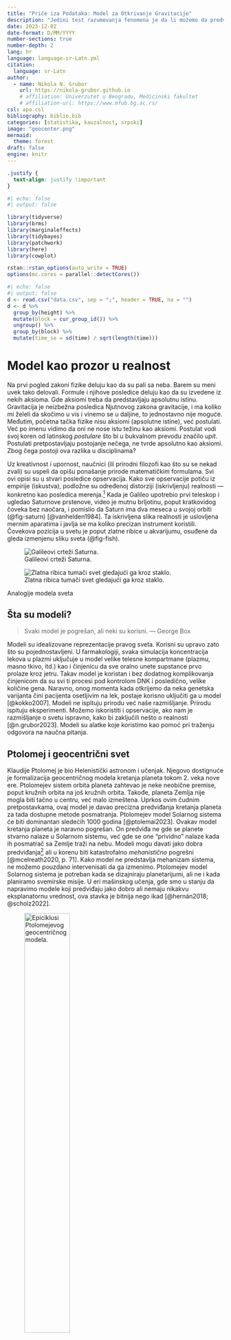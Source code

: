 ```yaml
---
title: "Priče iza Podataka: Model za Otkrivanje Gravitacije"
description: "Jedini test razumevanja fenomena je da li možemo da predvidimo ishod naše intervencije. Ptolomejevim geocentričnim modelom Solarnog sistema nikad ne bismo mogli da sletimo na mesec, ali Keplerovim modelom --- da. Možemo li osnovnoškolskim znanjem da smislimo eksperiment i modelom otkrijemo lokalno gravitaciono ubrzanje u Beogradu?"
date: 2023-12-02
date-format: D/MM/YYYY
number-sections: true
number-depth: 2
lang: hr
language: language-sr-Latn.yml
citation:
  language: sr-Latn
author:
  - name: Nikola N. Grubor
    url: https://nikola-grubor.github.io
    # affiliation: Univerzutet u Beogradu, Medicinski fakultet
    # affiliation-url: https://www.mfub.bg.ac.rs/
csl: apa.csl
bibliography: biblio.bib
categories: [statistika, kauzalnost, srpski]
image: "geocenter.png"
mermaid: 
  theme: forest
draft: false
engine: knitr
---
```


```css
.justify {
  text-align: justify !important
}
```

```r
#| echo: false
#| output: false

library(tidyverse)
library(brms)
library(marginaleffects)
library(tidybayes)
library(patchwork)
library(here)
library(cowplot)

rstan::rstan_options(auto_write = TRUE)
options(mc.cores = parallel::detectCores())
```

```r
#| echo: false
#| output: false
d <- read.csv("data.csv", sep = ";", header = TRUE, na = "")
d <- d %>%
  group_by(height) %>% 
  mutate(block = cur_group_id()) %>% 
  ungroup() %>% 
  group_by(block) %>% 
  mutate(time_se = sd(time) / sqrt(length(time)))

```

# Model kao prozor u realnost {.justify}

Na prvi pogled zakoni fizike deluju kao da su pali sa neba. Barem su meni uvek tako delovali. Formule i njihove posledice deluju kao da su izvedene iz nekih aksioma. Gde aksiomi treba da predstavljaju apsolutnu istinu. Gravitacija je neizbežna posledica Njutnovog zakona gravitacije, i ma koliko mi želeli da skočimo u vis i vinemo se u daljine, to jednostavno nije moguće. Međutim, početna tačka fizike nisu aksiomi (apsolutne istine), već postulati. Već po imenu vidimo da oni ne nose istu težinu kao aksiomi. Postulat vodi svoj koren od latinskog *postulare* što bi u bukvalnom prevodu značilo *upit*. Postulati pretpostavljaju postojanje nečega, ne tvrde apsolutno kao aksiomi. Zbog čega postoji ova razlika u disciplinama?

Uz kreativnost i upornost, naučnici (ili prirodni filozofi kao što su se nekad zvali) su uspeli da opišu ponašanje prirode matematičkim formulama. Svi ovi opisi su u stvari posledice opservacija. Kako sve opservacije potiču iz empirije (iskustva), podložne su određenoj distorziji (iskrivljenju) realnosti --- konkretno kao posledica merenja.[^1] Kada je Galileo upotrebio prvi teleskop i ugledao Saturnove prstenove, video je mutnu brljotinu, poput kratkovidog čoveka bez naočara, i pomislio da Saturn ima dva meseca u svojoj orbiti (@fig-saturn) [@vanhelden1984]. Ta iskrivljena slika realnosti je uslovljena mernim aparatima i javlja se ma koliko precizan instrument koristili. Čovekova pozicija u svetu je poput zlatne ribice u akvarijumu, osuđene da gleda izmenjenu sliku sveta (@fig-fish).

[^1]: Možda deluje da kao da tvrdim da su opservacije nekako inferiorni oblik saznanja. Naprotiv, eksperimenti i opservacije su preko potrebni ljudskom saznanju. Čovekov mozak ume veoma lako da se prevari --- da umisli veze tamo gde one ne postoje. Eksperimenti nam omogućavaju da proverimo naše teorije. I često, ako se rezultati ne poklapaju, možemo da unapredimo naše ideje.

::: {#fig-models}
![Galileovi crteži Saturna.](saturn.jpeg){#fig-saturn}

![Zlatna ribica tumači svet gledajući ga kroz staklo.](fish.jpg){#fig-fish}

Analogije modela sveta
:::

## Šta su modeli?

> Svaki model je pogrešan, ali neki su korisni. --- George Box

Modeli su idealizovane reprezentacije pravog sveta. Korisni su upravo zato što su pojednostavljeni. U farmakologiji, svaka simulacija koncentracija lekova u plazmi uključuje u model velike telesne kompartmane (plazmu, masno tkivo, itd.) kao i činjenicu da sve oralno unete supstance prvo prolaze kroz jetru. Takav model je koristan i bez dodatnog komplikovanja činjenicom da su svi ti procesi pod kontrolom DNK i posledično, velike količine gena. Naravno, onog momenta kada otkrijemo da neka genetska varijanta čini pacijenta osetljivim na lek, postaje korisno uključiti ga u model [@kokko2007]. Modeli ne ispituju prirodu već naše razmišljanje. Prirodu ispituju eksperimenti. Možemo iskoristiti i opservacije, ako nam je razmišljanje o svetu ispravno, kako bi zaključili nešto o realnosti [@n.grubor2023]. Modeli su alatke koje koristimo kao pomoć pri traženju odgovora na naučna pitanja.

## Ptolomej i geocentrični svet

Klaudije Ptolomej je bio Helenistički astronom i učenjak. Njegovo dostignuće je formalizacija geocentričnog modela kretanja planeta tokom 2. veka nove ere. Ptolomejev sistem orbita planeta zahtevao je neke neobične premise, poput kružnih orbita na još kružnih orbita. Takođe, planeta Zemlja nije mogla biti tačno u centru, već malo izmeštena. Uprkos ovim čudnim pretpostavkama, ovaj model je davao precizna predviđanja kretanja planeta za tada dostupne metode posmatranja. Ptolomejev model Solarnog sistema će biti dominantan sledećih 1000 godina [@ptolemai2023]. Ovakav model kretanja planeta je naravno pogrešan. On predviđa ne gde se planete stvarno nalaze u Solarnom sistemu, već gde se one "prividno" nalaze kada ih posmatrač sa Zemlje traži na nebu. Modeli mogu davati jako dobra predviđanja[^2] ali u korenu biti katastrofalno *mehanistično* pogrešni [@mcelreath2020, p. 71]. Kako model ne predstavlja mehanizam sistema, ne možemo pouzdano intervenisati da ga izmenimo. Ptolomejev model Solarnog sistema je potreban kada se dizajniraju planetarijumi, ali ne i kada planiramo svemirske misije. U eri mašinskog učenja, gde smo u stanju da napravimo modele koji predviđaju jako dobro ali nemaju nikakvu eksplanatornu vrednost, ova stavka je bitnija nego ikad [@hernán2018; @scholz2022].

[^2]: U industriji je često predikcija cilj sam po sebi (npr. koji tip osobe će kliknuti na reklamu koja mu je servirana). Međutim, istraživači bi trebalo da teže nekom razumevanju sveta. Kada imamo kauzalni model, onda možemo da planiramo intervencije, tj. šta će se desiti ako utičemo na sistem. Oba cilja su korisna, sve zavisi od konteksta.

![Epiciklusi Ptolomejevog geocentričnog modela.](geocenter.png){width="50%"}

# Primer: Gravitaciono ubrzanje u Beogradu {.justify}

### Lokalno gravitaciono ubrzanje

Stvari koje imaju masu utiču na okolinu preko gravitacionog polja. Što je veća masa to je jača sila privlačenja koja deluje između dva tela. Kako naša planeta nije savršena sfera, privlačna sila neće svuda na Zemlji biti ista. Odradićemo mali eksperiment da pokušamo da je odredimo.[^3]^,^[^4]

[^3]: Sumnjam da ćemo imati dovoljno podataka da precizno odredimo lokalnu gravitacionu kanstantu, ali barem možemo da otkrijemo koliko precizni možemo da budemo.

[^4]: Inspiracija za ovaj eksperiment dolazi iz veoma kvalitetnog članka o principijelnom modeliranju od @betancourt2019.

### Ideja eksperimenta

Sve što je potrebno je:

-   neka stvar koju ćemo puštati da padne više puta
-   štoperica
-   metar

Našao sam najobičniju tenisku lopticu, mada može bilo šta izdržljivo da posluži. Zatim sam izmerio četiri različite visine u stanu i puštao loptu da pada sa različitih visina dok mi nije dosadilo, mereći vreme do udara o pod štopericom. Više podataka je uvek bolje --- napravio sam 51 opservaciju.

### Proces koji generiše podatke

Interesantno je da se u ovom procesu padanja tela na pod krije informacija o tome koliko jako deluje gravitacija na našoj planeti. Bilo koji proces koji stvara podatke nazivamo "procesom koji generiše podatke" (engl. *data generating process*). Informacija o gravitacionom ubrzanju je skrivena u nekom odnosu vremena i visine. Jedini način da smisleno povežemo ove dve vrednosti je ako prvo imamo razumnu teoriju. To nas vraća u osnovnu školu.

## Odakle dolazi formula gravitacije

U osnovnoj školi smo naučili da telo u da se visina tela u slobodnom padu može izraziti sa (detaljnije izvedeno u [Dodatak 1](#sec-dodatak1)):

$$
h = \frac{1}{2}gt^2
$$ Kako bismo otkrili kakvo je gravitaciono ubrzanje možemo odraditi eksperiment. Bacanje obične loptice sa poznate visine $h$ i merenje vremena pada $t$ nas ostavlja sa jednom nepoznatom: $g$. Ako pravimo model procesa opšte forme $y = f(x)$, odnos možemo izraziti formulom:

$$
t_i = \sqrt\frac{2h_k}{g}, \; \text{za i-to bacanje loptice, i k-tu visinu.}
$$

Sada možemo prikupiti podatke.

## Otkrivanje gravitacionog ubrzanja

U nadi da će se u mojim podacima pronaći informacija o gravitacionom ubrzanju, napravio sam 51 opservaciju vremena potrebnog za slobodan pad sa 4 različite visine. Rezultujući podaci su dati u @tbl-data. Nelinearan odnos je grafički prikazan na [@fig-datagraph]

```r
#| label: tbl-data
#| tbl-cap: "Prikazano je prvih 5 redova podataka iz eksperimenta."
#| echo: false

d %>% ungroup() %>%  select(-c(block, time_se)) %>% 
  rename("vreme_s" = "time", "visina_m" = "height") %>%
  head(5) %>% 
  knitr::kable()
```

```r
#| label: fig-datagraph
#| fig-cap: "Grafički prikaz podataka iz eksperimenta slobodnog pada loptice."
#| echo: false
#| warning: false


d %>% ggplot(aes(x = height, y = time, 
                 ymin = time - time_se, 
                 ymax = time + time_se)) +
  geom_point(shape = 20, alpha = 2/3) +
  geom_smooth(se = T, color = "lightblue", fill = "grey80", method = NULL) +
  labs(
    x = "visina (m)",
    y = "vreme (s)"
  ) +
  theme_cowplot()
```

Merenja nisu najkvalitetnija. Plato koji se javlja za najviše visine je verovatno artefakt neke vrste (greške u merenju usled uticaja refleksa, otpora vazduha, tehnike ispuštanja loptice, itd.). Nastavićemo primer sa ovim podacima, možda se iznenadimo rezultatom.

## Bajesov model gravitacionog ubrzanja

Neću ovde ulaziti u razlike između fekventističkih i Bajesovskih modela. Sve što nam je potrebno da bi nastavili dalje je da definišemo apriornu raspodelu gravitacionog ubrzanja $g$ za Beograd. Bajesov pristup ocenjivanja parametara zahteva od nas da jasno kažemo kakve vrednosti su moguće za $g$.

<!-- $$ -->

<!-- t_i = \sqrt\frac{2h_k}{g} -->

<!-- $$ $$ -->

<!-- g \sim Normal(10, 3) -->

<!-- $$ $$ -->

<!-- \sigma \sim Exponential(1) -->

<!-- $$  -->

<!-- $$ -->

<!-- \gamma \sim Exponential(1) -->

<!-- $$ -->

## Apriorna raspodela gravitacionog ubrzanja

Biranje apriorne raspodele je naučno-istraživačko pitanje i zavisi od ekspertize, tj. poznavanja domena koji se ispituje.[^5] U ovom slučaju, naše pretpostavke o brzini kojom stvari padaju dolaze iz iskustva --- gledali smo mnogo stvari kako padaju. Deluje mi da stvari neće ubrzavati više od 20 m/s (72 km/h) svake sekunde, a znam da verovatno gravitaciono ubrzanje nije blizu 0. Sasvim sigurno je da negativni brojevi nisu mogući. Zbog toga biram normalnu distribuciju centriranu na 10. Apriorna raspodela mogućih vrednosti za $g$ je prikazana na [@fig-prior].

[^5]: Apriorna raspodela i njena uloga u medicinskom zaključivanju su detaljnije opisani u @n.grubor2023a.

```r
#| label: fig-prior
#| fig-cap: "Apriorna raspodela očekivanih vrednosti gravitacionog ubrzanja."
#| echo: false

ggplot() +
  xlim(0, 20) +
  geom_function(fun = dnorm, args = list(mean = 10, sd = 3)) +
  theme_cowplot() +
  labs(title = "Apriorna raspodela g",
       x = expression(g~(m/s^2)),
       y = "gustina")
```

```r
#| echo: false
#| output: false

get_prior(
  formula = bf( time ~ sqrt(2 * height / g), g ~ (1 | height), nl = TRUE),
  data = d
)

# basic g-model
m1 <- brm(
  formula = bf(time ~ sqrt(2 * height / g), g ~ 1, nl = TRUE),
  family = gaussian(),
  data = d,
  prior = c(prior(normal(10, 3), nlpar = "g", lb = 0),
            prior(exponential(1), class = "sigma")),
  warmup = 1000,
  iter = 2000,
  file = here("posts/sr/gravitacija/fits", "m1")
)

m1.1 <- brm(
  formula = bf(time ~ sqrt(2 * height / g), g ~ (1 | height), nl = TRUE),
  family = gaussian(),
  data = d,
  prior = c(prior(normal(10, 3), nlpar = "g", lb = 0),
            prior(exponential(1), class = "sigma")),
  warmup = 1000,
  iter = 2000,
  file = here("posts/sr/gravitacija/fits", "m1.1")
)

m1.2 <- brm(
  formula = bf(time | mi(time_se) ~ sqrt(2 * height / g), g ~ (1 | height), nl = TRUE),
  family = gaussian(),
  data = d,
  prior = c(prior(normal(10, 3), nlpar = "g", lb = 0),
            prior(exponential(1), class = "sigma")),
  warmup = 1000,
  iter = 2000,
  file = here("posts/sr/gravitacija/fits", "m1.2")
)

# model with initial shakiness v0
m2 <- brm(
  formula = bf(time ~ v0 + sqrt((2 * height * g) + v0^2) / g, 
               g ~ 1,
               v0 ~ 1,
               nl = TRUE),
  family = gaussian(),
  data = d,
  prior = c(prior(normal(10, 2), nlpar = "g", lb = 0),
            prior(normal(0, 0.5), nlpar = "v0", lb = 0),
            prior(exponential(1), class = "sigma")),
  warmup = 1000,
  iter = 4000,
  save_pars = save_pars(latent = TRUE),
  control = list(adapt_delta = 0.99),
  file = here("posts/sr/gravitacija/fits", "m2")
)

# hierarchical variation
m2.1 <- brm(
  formula = bf(time ~ v0 + sqrt((2 * height * g) + v0^2) / g, 
               g ~ (1 | height),
               v0 ~ 1,
               nl = TRUE),
  family = gaussian(),
  data = d,
  prior = c(prior(normal(10, 2), nlpar = "g", lb = 0),
            prior(normal(0, 0.5), nlpar = "v0", lb = 0),
            prior(exponential(1), class = "sigma")),
  warmup = 1000,
  iter = 4000,
  save_pars = save_pars(latent = TRUE),
  control = list(adapt_delta = 0.99),
  file = here("posts/sr/gravitacija/fits", "m2.1")
)
```

## Rezultati

Iskreno, nisam očekivao da ćemo sa samo 51 opservacijom (i to poprilično traljavim) moći ovako precizno da odredimo gravitaciono ubrzanje. Procena parametra $g$ je data u [@tbl-fixedef] pod nazivom `g_Intercept`. Možemo uporediti naš rezultat ($\hat g = 9.808 \; m/s^2$) sa procenom Formule za Internacionalnu Procenu Gravitacije [@theoreti2023] koja nam daje vrednost lokalnog gravitacionog ubrzanja u Beogradu od $g = 9.806 \; m/s^2$. Iznenađujuće, rezultat uopšte nije mnogo drugačiji od ovog!

```r
#| echo: false
#| label: tbl-fixedef
#| tbl-cap: "Rezultat modela. `Estimate` je najbolja procena parametra. `Q2.5` i `Q97.5` su kvantili."


fixef(m1.1) %>% knitr::kable()
```

Posteriorna distribucija je prikazana grafički na [@fig-update]. Parametar je dosta nesiguran (širina aposteriorne distribucije) ali je većina verovatnoće koncentrisana oko najverovatnije vrednosti. Kada je model video podatke dodelio je parametru $g$ vrednosti koje su konzistentne sa podacima iz našeg eksperimenta.

```r
#| label: fig-update
#| fig-cap: "Odnos apriorne i aposteriorne distribucije."
#| echo: false

m1.1 %>%
  spread_draws(b_g_Intercept) %>%
  ggplot(aes(x = b_g_Intercept)) +
  xlim(0, 20) +
  stat_function(fun = dnorm, args = list(mean = 10, sd = 3), 
                geom = "polygon", alpha = 1/3, color = "grey60", fill = "grey90",
                linetype = 2) +
  stat_halfeye(alpha = 2/3, fill = "lightblue") +
  annotate("text", x = 5, y = 0.125, label = "Apriorna", size = 5) +
  annotate("text", x = 13, y = 0.5, label = "Aposteriorna", size = 5,
           color = "lightblue") +
  labs(
    x = expression(g~(m/s^2)),
    y = "Verovatnoća"
  ) + ggtitle("Ažuriranje apriorne raspodele") +
  theme_cowplot()
```

```r
#| echo: false
#| include: false
predictions(m1.1, newdata = d)
```

```r
#| echo: false
#| include: false
#| label: fig-parameter
#| fig-subcap: "Lorem ipsum."
#| fig-width: 8

p1 <- m1 %>%
  spread_draws(b_g_Intercept) %>%
  ggplot(aes(x = b_g_Intercept)) +
  stat_halfeye(alpha = 2/3, fill = "lightblue") +
  labs(
    x = expression(g~(m/s^2)),
    y = "Verovatnoća"
  ) + ggtitle("Nelinearni model") +
  theme_cowplot()

p2 <- m1.1 %>%
  spread_draws(b_g_Intercept) %>%
  ggplot(aes(x = b_g_Intercept)) +
  stat_halfeye(alpha = 2/3, fill = "lightblue") +
  labs(
    x = expression(g~(m/s^2)),
    y = "Verovatnoća"
  ) + ggtitle("Nelinearni hijarhiski model") +
  theme_cowplot()

(p1 + p2) +
  plot_annotation(title = "Procenjeno gravitaciono ubrzanje",
                  caption = "Na osnovu 51 opservacije iz moje sobe.") +
  theme_cowplot()

# get_variables(m2)

# m2 %>%
#   gather_draws(`b_.*`, regex = TRUE) %>% 
#   ggplot(aes(x = .value)) +
#   stat_halfeye() +
#   facet_wrap(~.variable, scales = "free")
# 
# m1.1 %>% 
#   spread_draws(b_g_Intercept) %>% 
#   ggplot(aes(x = b_g_Intercept)) +
#   stat_halfeye()

# model checks

# loo.m1 <- loo(m1)
# loo.m1.1 <- loo(m1.1)
# loo.m1.2 <- loo(m1.2)
# loo.m2 <- loo(m2)
# loo.m2.1 <- loo(m2.1)
# 
# loo_compare(loo.m1, loo.m1.1, loo.m1.2, loo.m2, loo.m2.1)
```

# Zaključak {.justify}

Ovo je u suštini bio pregled naučnog pristupa. Saznali smo šta su modeli i koji su njihovi ciljevi. Definisali smo istraživačko pitanje i šta je proces koji generiše podatke. Zatim smo iskoristili znanje o gravitaciji iz osnovne škole kako bi znali kakav eksperiment treba da konstruišemo. Naš eksperiment je napravio mogućnost da se ispolji proces koji generiše podatke. Zatim smo taj proces ispitali kako bi procenili kakvo je lokalno gravitaciono ubrzanje.

::: callout-note
# Rezime

-   Naučni modeli su prozor u funkcionisanje sveta
-   Predviđanje i razumevanje su dva različita cilja
-   Prirodni fenomeni su procesi koji generišu podatke
-   Potrebna nam je teorija pre nego što započnemo ispitivanje
-   Procesi koji generišu podatke kriju informacije o svetu
:::

# Dodaci {.justify}

### Dodatak 1: Izvođenje formula gravitacionog ubrzanja {#sec-dodatak1}

Pređeni put $s$ je jednak proizvodu srednje brzine $\bar v$ i vremenu $t$ tokom kog se telo kretalo tom brzinom.

$$
s = \bar v t
$$

Srednja brzina $\bar v$, tokom ravnomernog kretanja je jednaka $\frac{\Delta v}{\Delta t}$. Tako da:

$$
s = \frac{v_0 + v}{2}t
$$

Ako predstavimo gravitacionu ubrzanje $g$ kao promenu brzine $v$ u jedinici vremena $t$, onda je:

$$
g = \frac{\Delta v}{\Delta t} 
$$ Ako je telo krenulo da pada iz mirovanja onda mozemo da zanemarimo $v_0$ u obe jednačine. Takođe, ako nas interesuje $g$ u jediničnom vremenu (tj. trenutku) mozemo da zanemarimo i početno vreme $t_0$. Tako je onda:

$$
s = \frac{\not v_0 + v}{2}t \rightarrow s = \frac{v}{2}t
$$ $$
g = \frac{\Delta v}{\Delta t} = \frac{v - \not v_0}{t - \not t_0} \rightarrow 
g = \frac{v}{t} \rightarrow v = gt
$$ Kako bi dobili jednačinu slobodnog pada sa visine $h$:

$$
h = \frac{gt}{2}t = \frac{gt^2}{2}
$$ Pošto nas zanima nepoznato gravitaciono ubrazanje $g$, možemo ga izraziti preko vremena kao:

$$
t = \sqrt\frac{2h}{g}
$$

Ovaj izraz je odgovarajuć jer će naša zavisna varijabla $y$ biti jednaka svakoj realizaciji eksperimenta $t_i$, gde je svaki pad $i$ lopte imao svoje izmereno vreme $t$ pada. Nezavisne varijable visina $h$ i gravitaciono ubrzanje $g$ su eksplanatorne.
